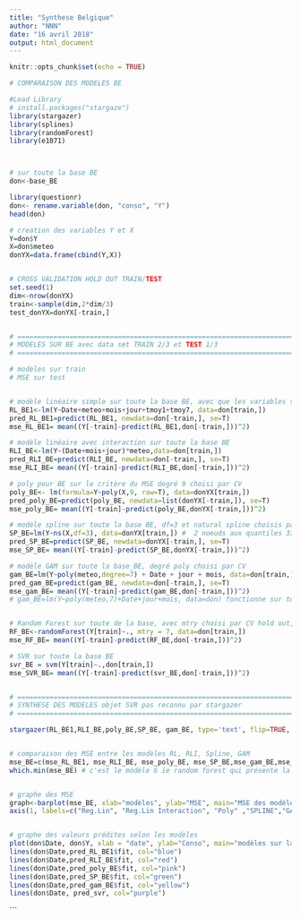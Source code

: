 ```yaml
---
title: "Synthese Belgique"
author: "NNN"
date: "16 avril 2018"
output: html_document
---
```


```r
knitr::opts_chunk$set(echo = TRUE)
```




```r
# COMPARAISON DES MODELES BE

#Load Library
# install.packages("stargaze")
library(stargazer)
library(splines) 
library(randomForest)
library(e1071)



# sur toute la base BE
don<-base_BE

library(questionr)
don<- rename.variable(don, "conso", "Y")
head(don)

# creation des variables Y et X
Y=don$Y 
X=don$meteo
donYX=data.frame(cbind(Y,X))


# CROSS VALIDATION HOLD OUT TRAIN/TEST
set.seed(1)
dim<-nrow(donYX)
train<-sample(dim,2*dim/3)
test_donYX=donYX[-train,]


# =======================================================================================================
# MODELES SUR BE avec data set TRAIN 2/3 et TEST 1/3
# =======================================================================================================

# modèles sur train
# MSE sur test


# modèle linéaire simple sur toute la base BE, avec que les variables significatives
RL_BE1<-lm(Y~Date+meteo+mois+jour+tmoy1+tmoy7, data=don[train,])
pred_RL_BE1=predict(RL_BE1, newdata=don[-train,], se=T)
mse_RL_BE1= mean((Y[-train]-predict(RL_BE1,don[-train,]))^2)

# modèle linéaire avec interaction sur toute la base BE
RLI_BE<-lm(Y~(Date+mois+jour)*meteo,data=don[train,]) 
pred_RLI_BE=predict(RLI_BE, newdata=don[-train,], se=T)
mse_RLI_BE= mean((Y[-train]-predict(RLI_BE,don[-train,]))^2)

# poly pour BE sur le critère du MSE degré 9 choisi par CV
poly_BE<- lm(formula=Y~poly(X,9, raw=T), data=donYX[train,])
pred_poly_BE=predict(poly_BE, newdata=list(donYX[-train,]), se=T)
mse_poly_BE= mean((Y[-train]-predict(poly_BE,donYX[-train,]))^2)

# modèle spline sur toute la base BE, df=3 et natural spline choisis par CV
SP_BE=lm(Y~ns(X,df=3), data=donYX[train,]) #  2 noeuds aux quantiles 33% (7.4) et 66% (13.7)
pred_SP_BE=predict(SP_BE, newdata=donYX[-train,], se=T)
mse_SP_BE= mean((Y[-train]-predict(SP_BE,donYX[-train,]))^2)

# modèle GAM sur toute la base_BE, degré poly choisi par CV
gam_BE=lm(Y~poly(meteo,degree=7) + Date + jour + mois, data=don[train,]) # ne fonctionne pas valeurs manquantes non autorisées dans 'poly'
pred_gam_BE=predict(gam_BE, newdata=don[-train,], se=T)
mse_gam_BE= mean((Y[-train]-predict(gam_BE,don[-train,]))^2)
# gam_BE=lm(Y~poly(meteo,7)+Date+jour+mois, data=don) fonctionne sur toute la base


# Random Forest sur toute de la base, avec mtry choisi par CV hold out, ntree=500 par défaut
RF_BE<-randomForest(Y[train]~., mtry = 7, data=don[train,])
mse_RF_BE= mean((Y[-train]-predict(RF_BE,don[-train,]))^2)

# SVR sur toute la base BE
svr_BE = svm(Y[train]~.,don[train,])
mse_SVR_BE= mean((Y[-train]-predict(svr_BE,don[-train,]))^2)


# ======================================================================================================
# SYNTHESE DES MODELES objet SVR pas reconnu par stargazer
# ======================================================================================================

stargazer(RL_BE1,RLI_BE,poly_BE,SP_BE, gam_BE, type='text', flip=TRUE, title="Results", align=TRUE, keep=c("Date"), column.labels = c("RL", "RLI","poly","Spline" ,"GAM"), model.names = TRUE, single.row = TRUE)


# comparaison des MSE entre les modèles RL, RLI, Spline, GAM
mse_BE=c(mse_RL_BE1, mse_RLI_BE, mse_poly_BE, mse_SP_BE,mse_gam_BE,mse_RF_BE,mse_svr_BE)
which.min(mse_BE) # c'est le modèle 6 ie random forest qui présente la plus petite MSE


# graphe des MSE
graph<-barplot(mse_BE, xlab="modèles", ylab="MSE", main="MSE des modèles sur la Belgique",las=0)
axis(1, labels=c("Reg.Lin", "Reg.Lin Interaction", "Poly" ,"SPLINE","GAM", "RF", "SVR"), at = graph)


# graphe des valeurs prédites selon les modèles
plot(don$Date, don$Y, xlab = "date", ylab="Conso", main="modèles sur la Belgique" )
lines(don$Date,pred_RL_BE1$fit, col="blue")
lines(don$Date,pred_RLI_BE$fit, col="red")
lines(don$Date,pred_poly_BE$fit, col="pink")
lines(don$Date,pred_SP_BE$fit, col="green")
lines(don$Date,pred_gam_BE$fit, col="yellow")
lines(don$Date, pred_svr, col="purple")

```


```



